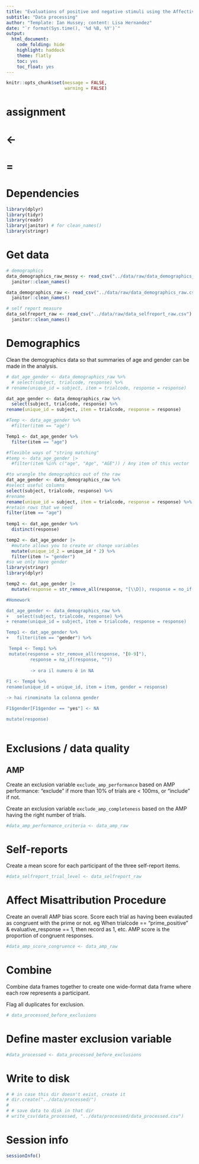 ```yaml
---
title: "Evaluations of positive and negative stimuli using the Affective Misattribution Procedure (AMP) and self-reports"
subtitle: "Data processing"
author: "Template: Ian Hussey; content: Lisa Hernandez"
date: "`r format(Sys.time(), '%d %B, %Y')`"
output:
  html_document:
    code_folding: hide
    highlight: haddock
    theme: flatly
    toc: yes
    toc_float: yes
---
```


```r

knitr::opts_chunk$set(message = FALSE,
                      warning = FALSE)

```

# assignment
# <-
# =


# Dependencies

```r

library(dplyr)
library(tidyr)
library(readr)
library(janitor) # for clean_names()
library(stringr)

```

# Get data

```r

# demographics
data_demographics_raw_messy <- read_csv("../data/raw/data_demographics_raw_messy.csv", skip = 2) |>
  janitor::clean_names()

data_demographics_raw <- read_csv("../data/raw/data_demographics_raw.csv") |>
  janitor::clean_names()

# self report measure
data_selfreport_raw <- read_csv("../data/raw/data_selfreport_raw.csv") |>
  janitor::clean_names()

```

# Demographics

Clean the demographics data so that summaries of age and gender can be made in the analysis.

```r

# dat_age_gender <- data_demographics_raw %>%
  # select(subject, trialcode, response) %>%
# rename(unique_id = subject, item = trialcode, response = response)

dat_age_gender <- data_demographics_raw %>%
  select(subject, trialcode, response) %>%
rename(unique_id = subject, item = trialcode, response = response)

#Temp <- data_age_gender %>%
  #filter(item == "age")

Temp1 <- dat_age_gender %>%
  filter(item == "age")

#flexible ways of "string matching"
#temp <- data_age_gender |>
  #filter(item %in% c("age", "Age", "AGE")) / Any item of this vector

#to wrangle the demographics out of the raw 
dat_age_gender <- data_demographics_raw %>%
#select useful columns
select(subject, trialcode, response) %>%
#rename
rename(unique_id = subject, item = trialcode, response = response) %>%
#retain rows that we need 
filter(item == "age")
  
temp1 <- dat_age_gender %>%
  distinct(response)

temp2 <- dat_age_gender |>
  #mutate allows you to create or change variables
  mutate(unique_id_2 = unique_id * 2) %>%
  filter(item != "gender") 
#so we only have gender
library(stringr)
library(dplyr)

temp2 <- dat_age_gender |>
  mutate(response = str_remove_all(response, "[\\D]), response = no_if(response,""))

#Homework

dat_age_gender <- data_demographics_raw %>%
+   select(subject, trialcode, response) %>%
+ rename(unique_id = subject, item = trialcode, response = response)

Temp1 <- dat_age_gender %>%
+   filter(item == "gender") %>%

 Temp4 <- Temp1 %>%
 mutate(response = str_remove_all(response, "[0-9]"),
         response = na_if(response, ""))
         
         -> ora il numero è in NA 
         
F1 <- Temp4 %>%
rename(unique_id = unique_id, item = item, gender = response)

-> hai rinominato la colonna gender

F1$gender[F1$gender == "yes"] <- NA

mutate(response)
         
```

# Exclusions / data quality

## AMP

Create an exclusion variable `exclude_amp_performance` based on AMP performance: "exclude" if more than 10% of trials are < 100ms, or "include" if not.

Create an exclusion variable `exclude_amp_completeness` based on the AMP having the right number of trials.

```r

#data_amp_performance_criteria <- data_amp_raw 

```

# Self-reports

Create a mean score for each participant of the three self-report items.

```r

#data_selfreport_trial_level <- data_selfreport_raw 

```

# Affect Misattribution Procedure

Create an overall AMP bias score. Score each trial as having been evalauted as congruent with the prime or not. eg When trialcode == "prime_positive" & evaluative_response == 1, then record as 1, etc. AMP score is the proportion of congruent responses.

```r

#data_amp_score_congruence <- data_amp_raw 

```

# Combine 

Combine data frames together to create one wide-format data frame where each row represents a participant.

Flag all duplicates for exclusion.

```r

# data_processed_before_exclusions 

```

# Define master exclusion variable

```r

#data_processed <- data_processed_before_exclusions

```

# Write to disk

```r

# # in case this dir doesn't exist, create it
# dir.create("../data/processed/")
# 
# # save data to disk in that dir
# write_csv(data_processed, "../data/processed/data_processed.csv")

```

# Session info

```r

sessionInfo()

```


